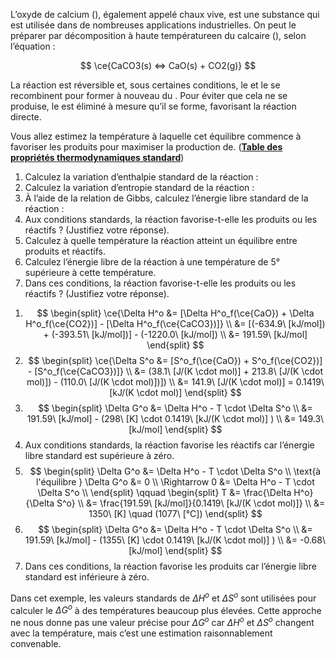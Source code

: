 ::: {.Exercise data-latex=""}

L'oxyde de calcium (\ce{CaO}), également appelé chaux vive, est une substance qui est utilisée dans de nombreuses applications industrielles. On peut le préparer par décomposition à haute températureen du calcaire (\ce{CaCO3}), selon l'équation :

$$ \ce{CaCO3(s) <=> CaO(s) + CO2(g)} $$

La réaction est réversible et, sous certaines conditions, le \ce{CaO} et le \ce{CO2} se recombinent pour former à nouveau du \ce{CaCO3}. Pour éviter que cela ne se produise, le \ce{CO2} est éliminé à mesure qu'il se forme, favorisant la réaction directe.

Vous allez estimez la température à laquelle cet équilibre commence à favoriser les produits pour maximiser la production de\ce{CaO}. ([**Table des propriétés thermodynamiques standard**](https://bit.ly/GNLC-TPTS))

1. Calculez la variation d'enthalpie standard de la réaction :  \vspace{\stretch{1}}
2. Calculez la variation d'entropie standard de la réaction :  \vspace{\stretch{1}}
3. À l'aide de la relation de Gibbs, calculez l'énergie libre standard de la réaction :  \vspace{\stretch{1}}
4. Aux conditions standards, la réaction favorise-t-elle les produits ou les réactifs ? (Justifiez votre réponse).  \vspace{\stretch{1}}
5. Calculez à quelle température la réaction atteint un équilibre entre produits et réactifs.  \vspace{\stretch{1}}
6. Calculez l'énergie libre de la réaction à une température de 5° supérieure à cette température.  \vspace{\stretch{1}}
7. Dans ces conditions, la réaction favorise-t-elle les produits ou les réactifs ? (Justifiez votre réponse).  \vspace{\stretch{1}}
:::

::: {.Answer data-latex=""}

1.  
$$
\begin{split}
\ce{\Delta H^o &= [\Delta H^o_f(\ce{CaO}) + \Delta H^o_f(\ce{CO2})] - [\Delta H^o_f(\ce{CaCO3})]} \\
&= [(-634.9\ [kJ/mol]) + (-393.51\ [kJ/mol])] - (-1220.0\ [kJ/mol]) \\
&= 191.59\ [kJ/mol]
\end{split}
$$
2.  
$$
\begin{split}
\ce{\Delta S^o &= [S^o_f(\ce{CaO}) + S^o_f(\ce{CO2})] - [S^o_f(\ce{CaCO3})]} \\
&= (38.1\ [J/(K \cdot mol)] + 213.8\ [J/(K \cdot mol)]) - (110.0\ [J/(K \cdot mol)])]) \\
&= 141.9\ [J/(K \cdot mol)] = 0.1419\ [kJ/(K \cdot mol)]
\end{split}
$$
3.  
$$
\begin{split}
\Delta G^o &= \Delta H^o - T \cdot \Delta S^o \\
&= 191.59\ [kJ/mol] - (298\ [K] \cdot 0.1419\ [kJ/(K \cdot mol)] ) \\
&= 149.3\ [kJ/mol]
\end{split}
$$
4. Aux conditions standards, la réaction favorise les réactifs car l'énergie libre standard est supérieure à zéro.
5.  
$$
\begin{split}
\Delta G^o &= \Delta H^o - T \cdot \Delta S^o \\
\text{à l'équilibre } \Delta G^o &= 0 \\
\Rightarrow 0 &= \Delta H^o - T \cdot \Delta S^o \\
\end{split}
\qquad
\begin{split}
T &= \frac{\Delta H^o}{\Delta S^o} \\
&= \frac{191.59\ [kJ/mol]}{0.1419\ [kJ/(K \cdot mol)]} \\
&= 1350\ [K] \quad (1077\ [°C])
\end{split}
$$ 
6.  
$$
\begin{split}
\Delta G^o &= \Delta H^o - T \cdot \Delta S^o \\
&= 191.59\ [kJ/mol] - (1355\ [K] \cdot 0.1419\ [kJ/(K \cdot mol)] ) \\
&= -0.68\ [kJ/mol]
\end{split}
$$
7. Dans ces conditions, la réaction favorise les produits car l'énergie libre standard est inférieure à zéro.

Dans cet exemple, les valeurs standards de $\Delta H^o$ et $\Delta S^o$ sont utilisées pour calculer le $\Delta G^o$ à des températures beaucoup plus élevées. Cette approche ne nous donne pas une valeur précise pour $\Delta G^o$ car $\Delta H^o$ et $\Delta S^o$ changent avec la température, mais c'est une estimation raisonnablement convenable.
:::
